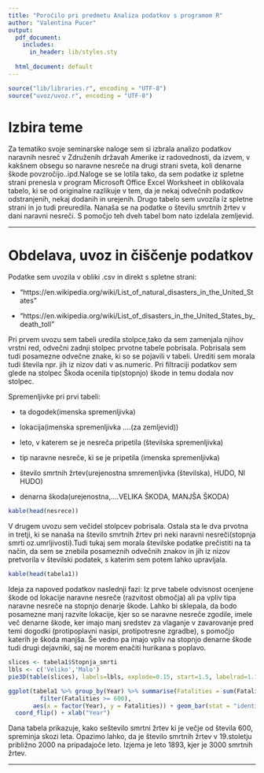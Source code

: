 ```yaml
---
title: "Poročilo pri predmetu Analiza podatkov s programom R"
author: "Valentina Pucer"
output:
  pdf_document:
    includes:
      in_header: lib/styles.sty
   
  html_document: default
---
```


```r
source("lib/libraries.r", encoding = "UTF-8")
source("uvoz/uvoz.r", encoding = "UTF-8")
```



# Izbira teme

Za tematiko svoje seminarske naloge sem si izbrala analizo podatkov naravnih nesreč v Združenih državah Amerike iz radovednosti, da izvem, v kakšnem obsegu so naravne nesreče na drugi strani sveta, koli denarne škode povzročijo..ipd.Naloge se se lotila tako, da sem podatke iz spletne strani prenesla v program Microsoft Office Excel Worksheet in oblikovala tabelo, ki se  od originalne razlikuje v tem, da je nekaj odvečnih podatkov odstranjenih, nekaj dodanih in urejenih. Drugo tabelo sem uvozila iz spletne strani in jo tudi preuredila. Nanaša  se na podatke
o številu smrtnih žrtev v dani naravni nesreči. S pomočjo teh dveh tabel bom nato
izdelala zemljevid.

***

# Obdelava, uvoz in čiščenje podatkov

Podatke sem uvozila v obliki .csv in direkt s spletne strani:

-  "https://en.wikipedia.org/wiki/List_of_natural_disasters_in_the_United_States"

-  "https://en.wikipedia.org/wiki/List_of_disasters_in_the_United_States_by_death_toll"

Pri prvem uvozu sem tabeli uredila stolpce,tako da sem zamenjala njihov vrstni red, odvečni zadnji stolpec prvotne tabele pobrisala. Pobrisala sem tudi posamezne odvečne znake, ki so se pojavili v tabeli. Urediti sem morala tudi števila npr.
jih iz nizov dati v as.numeric. Pri filtraciji podatkov sem glede na stolpec Škoda ocenila tip(stopnjo) škode in temu dodala nov stolpec.

Spremenljivke pri prvi tabeli:

* ta dogodek(imenska spremenljivka)

* lokacija(imenska spremenljivka ....(za zemljevid))

* leto, v katerem se je nesreča pripetila (številska spremenljivka)

* tip naravne nesreče, ki se je pripetila (imenska spremenljivka)

* število smrtnih žrtev(urejenostna smremenljivka (številska), HUDO, NI HUDO)

* denarna škoda(urejenostna,....VELIKA ŠKODA, MANJŠA ŠKODA)


```r
kable(head(nesrece))

```



V drugem uvozu sem  večidel stolpcev pobrisala. Ostala sta le dva prvotna in tretji, ki se nanaša na število smrtnih žrtev pri neki naravni nesreči(stopnja smrti oz.umrljivosti).Tudi tukaj sem morala številske podatke prečistiti na ta način, da sem se znebila posameznih odvečnih znakov in jih iz nizov pretvorila v številski podatek, s katerim sem potem lahko upravljala.

```r
kable(head(tabela1))

```


Ideja za napoved podatkov naslednji fazi: Iz prve tabele odvisnost ocenjene škode od lokacije naravne nesreče (razvitost območja) ali pa vpliv tipa naravne nesreče na stopnjo denarje škode. Lahko bi sklepala, da bodo posamezne manj razvite lokacije, kjer so se naravne nesreče zgodile, imele več denarne škode, ker imajo manj sredstev za vlaganje v zavarovanje pred temi dogodki (protipoplavni nasipi,
protipotresne zgradbe), s pomočjo katerih je škoda manjša. Še vedno pa imajo vpliv na stopnjo denarne škode tudi drugi dejavniki, saj ne morem enačiti hurikana s poplavo.




```r
slices <- tabela1$Stopnja_smrti
lbls <- c('Veliko','Malo')
pie3D(table(slices), labels=lbls, explode=0.15, start=1.5, labelrad=1.18, labelcex=1, main='Tortni diagram')
```




```r
ggplot(tabela1 %>% group_by(Year) %>% summarise(Fatalities = sum(Fatalities)) %>%
         filter(Fatalities >= 600),
       aes(x = factor(Year), y = Fatalities)) + geom_bar(stat = "identity") +
  coord_flip() + xlab("Year")
```
Dana tabela prikazuje, kako seštevilo smrtni žrtev ki je večje od števila 600, spreminja skozi leta. Opazimo lahko, da je  število smrtnih žrtev v 19.stoletju približno 2000 na pripadajoče leto. Izjema je leto 1893, kjer je 3000 smrtnih žrtev.





***


